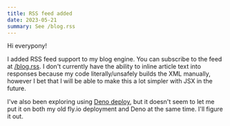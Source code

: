 ```yaml
---
title: RSS feed added
date: 2023-05-21
summary: See /blog.rss
---
```


Hi everypony!

I added RSS feed support to my blog engine. You can subscribe to the
feed at [/blog.rss](/blog.rss). I don't currently have the ability to
inline article text into responses because my code literally/unsafely
builds the XML manually, however I bet that I will be able to make
this a lot simpler with JSX in the future.

I've also been exploring using [Deno deploy](https://deno.com/deploy),
but it doesn't seem to let me put it on both my old fly.io deployment
and Deno at the same time. I'll figure it out.
